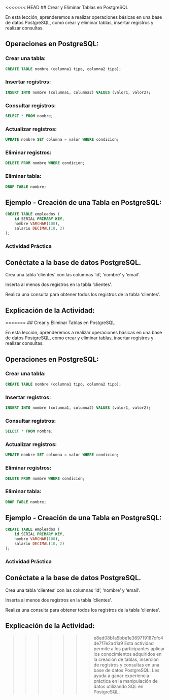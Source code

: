 <<<<<<< HEAD
## Crear y Eliminar Tablas en PostgreSQL

En esta lección, aprenderemos a realizar operaciones básicas en una base de datos PostgreSQL, como crear y eliminar tablas, insertar registros y realizar consultas.

## Operaciones en PostgreSQL:

### Crear una tabla: 
```sql
CREATE TABLE nombre (columna1 tipo, columna2 tipo);
```
### Insertar registros: 
```sql
INSERT INTO nombre (columna1, columna2) VALUES (valor1, valor2);
```
### Consultar registros: 
```sql
SELECT * FROM nombre;
```
### Actualizar registros: 
```sql
UPDATE nombre SET columna = valor WHERE condicion;
```
### Eliminar registros: 
```sql
DELETE FROM nombre WHERE condicion;
```
### Eliminar tabla: 
```sql
DROP TABLE nombre;
```

## Ejemplo - Creación de una Tabla en PostgreSQL:

```sql
CREATE TABLE empleados (
    id SERIAL PRIMARY KEY,
    nombre VARCHAR(100),
    salario DECIMAL(10, 2)
);
```
:::{.callout-important}
### Actividad Práctica

## Conéctate a la base de datos PostgreSQL.

Crea una tabla 'clientes' con las columnas 'id', 'nombre' y 'email'.

Inserta al menos dos registros en la tabla 'clientes'.

Realiza una consulta para obtener todos los registros de la tabla 'clientes'.
:::

## Explicación de la Actividad:

=======
## Crear y Eliminar Tablas en PostgreSQL

En esta lección, aprenderemos a realizar operaciones básicas en una base de datos PostgreSQL, como crear y eliminar tablas, insertar registros y realizar consultas.

## Operaciones en PostgreSQL:

### Crear una tabla: 
```sql
CREATE TABLE nombre (columna1 tipo, columna2 tipo);
```
### Insertar registros: 
```sql
INSERT INTO nombre (columna1, columna2) VALUES (valor1, valor2);
```
### Consultar registros: 
```sql
SELECT * FROM nombre;
```
### Actualizar registros: 
```sql
UPDATE nombre SET columna = valor WHERE condicion;
```
### Eliminar registros: 
```sql
DELETE FROM nombre WHERE condicion;
```
### Eliminar tabla: 
```sql
DROP TABLE nombre;
```

## Ejemplo - Creación de una Tabla en PostgreSQL:

```sql
CREATE TABLE empleados (
    id SERIAL PRIMARY KEY,
    nombre VARCHAR(100),
    salario DECIMAL(10, 2)
);
```
:::{.callout-important}
### Actividad Práctica

## Conéctate a la base de datos PostgreSQL.

Crea una tabla 'clientes' con las columnas 'id', 'nombre' y 'email'.

Inserta al menos dos registros en la tabla 'clientes'.

Realiza una consulta para obtener todos los registros de la tabla 'clientes'.
:::

## Explicación de la Actividad:

>>>>>>> e8ed08b1a5bbe1e369719187cfc4de7f7e2a41a9
Esta actividad permite a los participantes aplicar los conocimientos adquiridos en la creación de tablas, inserción de registros y consultas en una base de datos PostgreSQL. Les ayuda a ganar experiencia práctica en la manipulación de datos utilizando SQL en PostgreSQL.